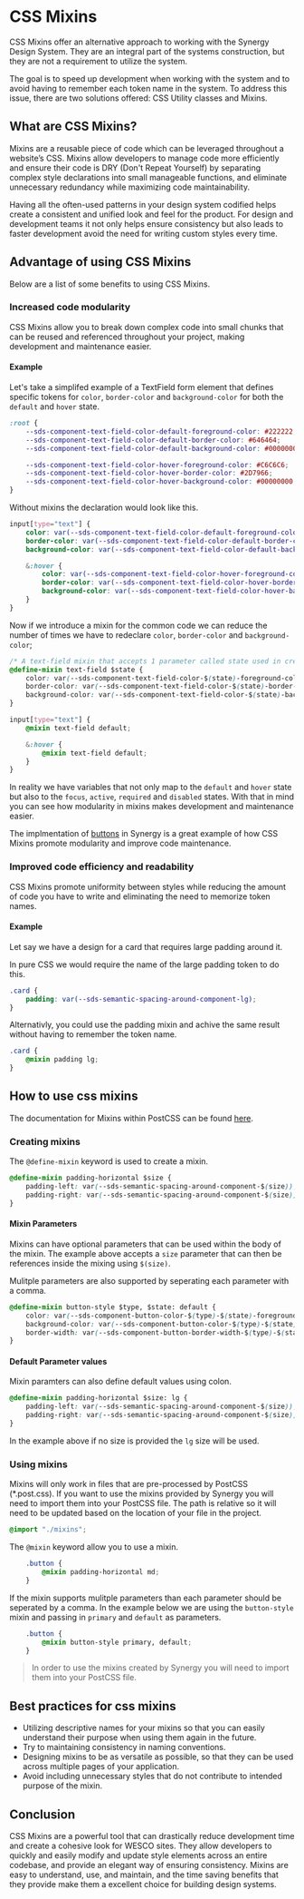 
<Meta title="Synergy Design System/Developer Docs/Mixins/Docs"/>

# CSS Mixins
CSS Mixins offer an alternative approach to working with the Synergy Design System. They are an integral part of the systems construction, but they are not a requirement to utilize the system.

The goal is to speed up development when working with the system and to avoid having to remember each token name in the system. To address this issue, there are two solutions offered: CSS Utility classes and Mixins.

## What are CSS Mixins?
Mixins are a reusable piece of code which can be leveraged throughout a website’s CSS. Mixins allow developers to manage code more efficiently and ensure their code is DRY (Don't Repeat Yourself) by separating complex style declarations into small manageable functions, and eliminate unnecessary redundancy while maximizing code maintainability.

Having all the often-used patterns in your design system codified helps create a consistent and unified look and feel for the product. For design and development teams it not only helps ensure consistency but also leads to faster development avoid the need for writing custom styles every time.

## Advantage of using CSS Mixins
Below are a list of some benefits to using CSS Mixins.

### Increased code modularity
CSS Mixins allow you to break down complex code into small chunks that can be reused and referenced throughout your project, making development and maintenance easier. 

#### Example
Let's take a simplifed example of a TextField form element that defines specific tokens for `color`, `border-color` and `background-color` for both the `default` and `hover` state.

```css
:root {
    --sds-component-text-field-color-default-foreground-color: #222222;
    --sds-component-text-field-color-default-border-color: #646464;
    --sds-component-text-field-color-default-background-color: #00000000;

    --sds-component-text-field-color-hover-foreground-color: #C6C6C6;
    --sds-component-text-field-color-hover-border-color: #2D7966;
    --sds-component-text-field-color-hover-background-color: #00000000;
}
```

Without mixins the declaration would look like this.

```css
input[type="text"] {
    color: var(--sds-component-text-field-color-default-foreground-color);
	border-color: var(--sds-component-text-field-color-default-border-color);
	background-color: var(--sds-component-text-field-color-default-background-color);

    &:hover {
        color: var(--sds-component-text-field-color-hover-foreground-color);
        border-color: var(--sds-component-text-field-color-hover-border-color);
        background-color: var(--sds-component-text-field-color-hover-background-color);
    }
}
```

Now if we introduce a mixin for the common code we can reduce the number of times we have to redeclare `color`, `border-color` and `background-color`;

```css
/* A text-field mixin that accepts 1 parameter called state used in creating the token */
@define-mixin text-field $state {
	color: var(--sds-component-text-field-color-$(state)-foreground-color);
	border-color: var(--sds-component-text-field-color-$(state)-border-color);
	background-color: var(--sds-component-text-field-color-$(state)-background-color);
}

input[type="text"] {
    @mixin text-field default;

    &:hover {
        @mixin text-field default;
    }
}
```

In reality we have variables that not only map to the `default` and `hover` state but also to the `focus`, `active`, `required` and `disabled` states. With that in mind you can see how modularity in mixins makes development and maintenance easier. 

The implmentation of [buttons](https://github.com/WESCO-International/synergy-dna/blob/main/system/components.css#L1) in Synergy is a great example of how CSS Mixins promote modularity and improve code maintenance.

### Improved code efficiency and readability
CSS Mixins promote uniformity between styles while reducing the amount of code you have to write and eliminating the need to memorize token names.

#### Example
Let say we have a design for a card that requires large padding around it.

In pure CSS we would require the name of the large padding token to do this.

```css 
.card {
    padding: var(--sds-semantic-spacing-around-component-lg);
}
```

Alternativly, you could use the padding mixin and achive the same result without having to remember the token name.

```css 
.card {
    @mixin padding lg;
}
```

## How to use css mixins

The documentation for Mixins within PostCSS can be found [here](https://github.com/postcss/postcss-mixins/blob/main/README.md).

### Creating mixins 

The `@define-mixin` keyword is used to create a mixin.

```css
@define-mixin padding-horizontal $size {
	padding-left: var(--sds-semantic-spacing-around-component-$(size));
	padding-right: var(--sds-semantic-spacing-around-component-$(size));
}
```

#### Mixin Parameters
Mixins can have optional parameters that can be used within the body of the mixin. The example above accepts a `size` parameter that can then be references inside the mixing using `$(size)`.

Mulitple parameters are also supported by seperating each parameter with a comma.

```css
@define-mixin button-style $type, $state: default {
	color: var(--sds-component-button-color-$(type)-$(state)-foreground-color);
	background-color: var(--sds-component-button-color-$(type)-$(state)-background-color);
	border-width: var(--sds-component-button-border-width-$(type)-$(state));
}
```

#### Default Parameter values
Mixin paramters can also define default values using colon.

```css
@define-mixin padding-horizontal $size: lg {
	padding-left: var(--sds-semantic-spacing-around-component-$(size));
	padding-right: var(--sds-semantic-spacing-around-component-$(size));
}
```

In the example above if no size is provided the `lg` size will be used.


### Using mixins

Mixins will only work in files that are pre-processed by PostCSS (*.post.css). If you want to use the mixins provided by Synergy you will need to import them into your PostCSS file. The path is relative so it will need to be updated based on the location of your file in the project.

```css
@import "./mixins";
```

The `@mixin` keyword allow you to use a mixin.

```css
    .button {
        @mixin padding-horizontal md;
    }
```

If the mixin supports mulitple parameters than each parameter should be seperated by a comma. In the example below we are using the `button-style` mixin and passing in `primary` and `default` as parameters.

```css
    .button {
        @mixin button-style primary, default;
    }
```

> In order to use the mixins created by Synergy you will need to import them into your PostCSS file.


## Best practices for css mixins 

* Utilizing descriptive names for your mixins so that you can easily understand their purpose when using them again in the future. 
* Try to maintaining consistency in naming conventions.
* Designing mixins to be as versatile as possible, so that they can be used across multiple pages of your application.
* Avoid including unnecessary styles that do not contribute to intended purpose of the mixin.

## Conclusion 
CSS Mixins are a powerful tool that can drastically reduce development time and create a cohesive look for WESCO sites. They allow developers to quickly and easily modify and update style elements across an entire codebase, and provide an elegant way of ensuring consistency. Mixins are easy to understand, use, and maintain, and the time saving benefits that they provide make them a excellent choice for building design systems.
